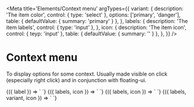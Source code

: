 
<Meta
  title='Elements/Context menu'
  argTypes={{
    variant: {
      description: 'The item color',
      control: { type: 'select' },
      options: ['primary', 'danger'],
      table: { defaultValue: { summary: 'primary' } },
    },
    labels: {
      description: 'The item labels',
      control: { type: 'input' },
    },
    icon: {
      description: 'The item icon',
      control: { teyp: 'input' },
      table: { defaultValue: { summary: '' } },
    },
  }}
/>

# Context menu

To display options for some context. Usually made visible on click (especially right click) and in conjunction with floating-ui.

<Canvas>
  <Story
    name='One item'
    args={{
      label: 'item 1',
    }}
  >
    {({ label }) => `
<v-context-menu>
  <v-context-menu-item 
    label='${label}'
    @select="handleSelect"
  />
</v-context-menu>
    `}
  </Story>
</Canvas>

<Canvas>
  <Story
    name='Items with icon'
    args={{
      labels: ['item 1', 'item 2'],
      icon: 'send',
    }}
  >
    {({ labels, icon }) => `
<v-context-menu>
    <v-context-menu-item 
      label='${labels[0]}'
      icon='${icon}'
    >
    </v-context-menu-item>
    <v-context-menu-item 
      label='${labels[1]}'
    >
    </v-context-menu-item>
</v-context-menu>
    `}
  </Story>
</Canvas>

<Canvas>
  <Story
    name='Items with divider'
    args={{
      labels: ['item 1', 'item 2'],
      icon: 'send',
    }}
  >
    {({ labels, icon }) => `
<v-context-menu>
    <v-context-menu-item 
      label='${labels[0]}'
      icon='${icon}'
    >
    </v-context-menu-item>
    <v-context-menu-item divider></v-context-menu-item>
    <v-context-menu-item 
      label='${labels[1]}'
    >
    </v-context-menu-item>
</v-context-menu>
    `}
  </Story>
</Canvas>

<Canvas>
  <Story
    name='Danger variant'
    args={{
      labels: ['item 1', 'item 2'],
      variant: 'danger',
      icon: 'close',
    }}
  >
    {({ labels, variant, icon }) => `
<v-context-menu>
    <v-context-menu-item 
      label='${labels[0]}'
    >
    </v-context-menu-item>
    <v-context-menu-item divider></v-context-menu-item>
    <v-context-menu-item 
      label='${labels[1]}'
      variant='${variant}'
      icon='${icon}'
    >
    </v-context-menu-item>
</v-context-menu>
    `}
  </Story>
</Canvas>
